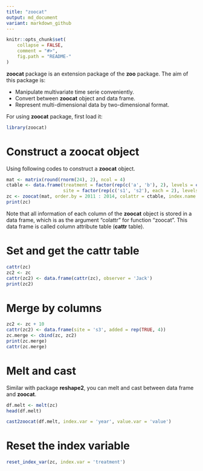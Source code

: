 ```yaml
---
title: "zoocat"
output: md_document
variant: markdown_github
---
```


```r
knitr::opts_chunk$set(
    collapse = FALSE,
    comment = "#>",
    fig.path = "README-"
)
```

**zoocat** package is an extension package of the **zoo** package. The aim of this package is:

* Manipulate multivariate time serie conveniently.
* Convert between **zoocat** object and data frame.
* Represent multi-dimensional data by two-dimensional format.

For using **zoocat** package, first load it:

```r
library(zoocat)
```

# Construct a **zoocat** object

Using following codes to construct a **zoocat** object.

```r
mat <- matrix(round(rnorm(24), 2), ncol = 4)
ctable <- data.frame(treatment = factor(rep(c('a', 'b'), 2), levels = c('a', 'b')), 
                     site = factor(rep(c('s1', 's2'), each = 2), levels = c('s1', 's2')))
zc <- zoocat(mat, order.by = 2011 : 2014, colattr = ctable, index.name = 'year')
print(zc)
```

Note that all information of each column of the **zoocat** object is stored in a data frame, which is as the argument "colattr" for function "zoocat". This data frame is called column attribute table (**cattr** table).

# Set and get the **cattr** table

```r
cattr(zc)
zc2 <- zc
cattr(zc2) <- data.frame(cattr(zc), observer = 'Jack')
print(zc2)
```


# Merge by columns

```r
zc2 <- zc + 10
cattr(zc2) <- data.frame(site = 's3', added = rep(TRUE, 4))
zc.merge <- cbind(zc, zc2)
print(zc.merge)
cattr(zc.merge)
```


# Melt and cast

Similar with package **reshape2**, you can melt and cast between data frame and **zoocat**.

```r
df.melt <- melt(zc)
head(df.melt)
```

```r
cast2zoocat(df.melt, index.var = 'year', value.var = 'value')
```


# Reset the index variable

```r
reset_index_var(zc, index.var = 'treatment')
```

